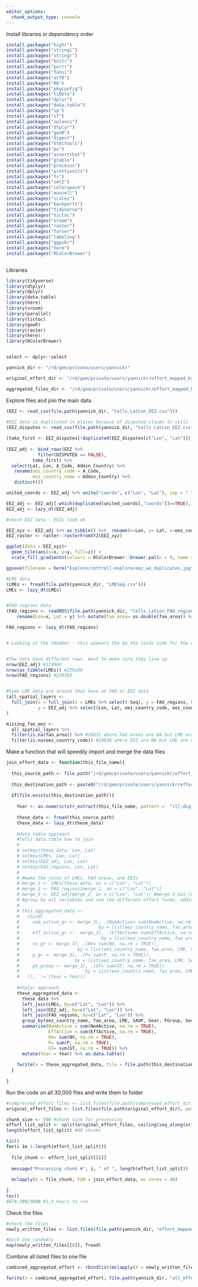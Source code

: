 ```yaml
---
editor_options: 
  chunk_output_type: console
---
```

Install libraries in dependency order
```r
install.packages("highr")
install.packages("stringi")
install.packages("stringr")
install.packages("knitr")
install.packages("purrr")
install.packages("fansi")
install.packages("utf8")
install.packages("R6")
install.packages("pkgconfig")
install.packages("tibble")
install.packages("dplyr")
install.packages("data.table")
install.packages("sp")
install.packages("sf")
install.packages("splancs")
install.packages("dtplyr")
install.packages("geoR")
install.packages("digest")
install.packages("htmltools")
install.packages("ps")
install.packages("assertthat")
install.packages("gtable")
install.packages("processx")
install.packages("prettyunits")
install.packages("fs")
install.packages("xml2")
install.packages("colorspace")
install.packages("munsell")
install.packages("scales")
install.packages("backports")
install.packages("tidyverse")
install.packages("tictoc")
install.packages("vroom")
install.packages("raster")
install.packages("farver")
install.packages("labeling")
install.packages("ggpubr")
install.packages("here")
install.packages("RColorBrewer")



```

Libraries
```r

library(tidyverse)
library(dtplyr)
library(dplyr)
library(data.table)
library(here)
library(vroom)
library(parallel)
library(tictoc)
library(geoR)
library(raster)
library(here)
library(RColorBrewer)


select <- dplyr::select

yannick_dir <- "/rd/gem/private/users/yannickr"

original_effort_dir <- "/rd/gem/private/users/yannickr/effort_mapped_bycountry"

aggregated_files_dir <- "/rd/gem/private/users/yannickr/effort_mapped_by_country_aggregated/"

```

Explore files and join the main data
```r
(EEZ <- read_csv(file.path(yannick_dir, "Cells_LatLon_EEZ.csv"))) 
 
#EEZ data is duplicated in places because of disputed claims to cells - just going to take the first country listed
(EEZ_disputes <- read_csv(file.path(yannick_dir, "Cells_LatLon_EEZ.csv")) %>% filter(DISPUTED==TRUE))

(take_first <- EEZ_disputes[!duplicated(EEZ_disputes[c("Lon", "Lat")]),])
     
(EEZ_adj <- bind_rows(EEZ %>% 
            filter(DISPUTED == FALSE),
          take_first) %>% 
  select(Lat, Lon, A_Code, Admin_Country) %>% 
   rename(eez_country_code = A_Code, 
          eez_country_name = Admin_Country) %>% 
   distinct())

united_coords <- EEZ_adj %>% unite("coords", c("Lon", "Lat"), sep = " ")

EEZ_adj <- EEZ_adj[-which(duplicated(united_coords[,"coords"])==TRUE),] %>% as.data.table() # remove duplicated EEZ records
EEZ_adj <- lazy_dt(EEZ_adj)

#check EEZ data - EEZs look ok

EEZ_xyz <- EEZ_adj %>% as_tibble() %>%  rename(x=Lon, y= Lat, z=eez_country_code) %>%  select(x,y,z)  
EEZ_raster <- raster::rasterFromXYZ(EEZ_xyz)

ggplot(data = EEZ_xyz)+
  geom_tile(aes(x=x, y=y, fill=z)) + 
  scale_fill_gradientn(colours = RColorBrewer::brewer.pal(n = 9, name = "Spectral"))

ggsave(filename = here("Explore/cottrell-explore/eez_wo_duplicates.jpg"), dpi=300, device = "jpg", width = 9, height = 5)

#LME data
(LMEs <- fread(file.path(yannick_dir, "LMESeq.csv")))
LMEs <- lazy_dt(LMEs)


#FAO regions data
(FAO_regions <- readRDS(file.path(yannick_dir, "Cells_LatLon_FAO_regions.rds")) %>% 
    rename(Lon=x, Lat = y) %>% mutate(fao_area= as.double(fao_area)) %>% as.data.table())

FAO_regions <- lazy_dt(FAO_regions)


# Looking at the CNumber - this appears the be the iso3n code for the country. This is often the name the same as the admin country but is different when the land masses are territories of other countries


#The data have different rows. Want to make sure they line up
nrow(EEZ_adj) #179904
nrow(as_tibble(LMEs)) #259200
nrow(FAO_regions) #229369


#Some LME data are around that have no FAO or EEZ data
(all_spatial_layers <- 
  full_join(x = full_join(x = LMEs %>% select(-Seq), y = FAO_regions, by = c("Lon", "Lat")), 
            y = EEZ_adj %>% select(Lon, Lat, eez_country_code, eez_country_name), by = c("Lon", "Lat")) %>% as_tibble()
)

missing_fao_eez <- 
  all_spatial_layers %>% 
  filter(is.na(fao_area)) %>% #29831 where FAO areas are NA but LME are not
  filter(is.na(eez_country_code)) #29830 where EEZ are NA but LME are not - this does not change depending on order. So there is one cell where the is LME data and EEZ data but not FAO area data


```

Make a function that will speedily import and merge the data files

```r

join_effort_data <- function(this_file_name){
  
  this_source_path <- file.path("/rd/gem/private/users/yannickr/effort_mapped_bycountry", this_file_name)
  
  this_destination_path <- paste0("/rd/gem/private/users/yannickr/effort_mapped_by_country_aggregated/", "aggregated_", this_file_name)
  
  if(file.exists(this_destination_path)){
    
    Year <- as.numeric(str_extract(this_file_name, pattern =  "([[:digit:]])+"))
    
    these_data <- fread(this_source_path)
    these_data <- lazy_dt(these_data)
    
    #data.table approach
    #tells data.table how to join
    # 
    # setkey(these_data, Lon, Lat)
    # setkey(LMEs, Lon, Lat)
    # setkey(EEZ_adj, Lon, Lat)
    # setkey(FAO_regions, Lon, Lat)
    # 
    # #make the joins of LMEs, FAO areas, and EEZs
    # merge_1 <- LMEs[these_data, on = c("Lon", "Lat")]
    # merge_2 <- FAO_regions[merge_1, on = c("Lon", "Lat")]
    # merge_3 <- EEZ_adj[merge_2, on = c("Lon", "Lat")] #merge 3 has retained the same number of rows
    # #group by all variables and sum the different effort forms, adding year at the end
    # 
    # this_aggregated_data <- 
    #   cbind(
    #     nom_active_gr <- merge_3[, .(NomActive= sum(NomActive, na.rm = TRUE)),
    #                              by = list(eez_country_name, fao_area, LME, SAUP, Gear, FGroup, Sector )][,"NomActive"],
    #     eff_active_gr <-  merge_3[, .(EffActive= sum(EffActive, na.rm = TRUE)), 
    #                               by = list(eez_country_name, fao_area, LME, SAUP, Gear, FGroup, Sector )][,"EffActive"],
    #     nv_gr <- merge_3[, .(NV= sum(NV, na.rm = TRUE)),
    #                      by = list(eez_country_name, fao_area, LME, SAUP, Gear, FGroup, Sector )][,"NV"],
    #     p_gr <- merge_3[, .(P= sum(P, na.rm = TRUE)), 
    #                     by = list(eez_country_name, fao_area, LME, SAUP, Gear, FGroup, Sector )][,"P"],
    #     gt_group <- merge_3[, .(GT= sum(GT, na.rm = TRUE)), 
    #                         by = list(eez_country_name, fao_area, LME, SAUP, Gear, FGroup, Sector )][,"GT"]
    #   )[, `:=`(Year = Year)]
    
    #dtplyr approach
    these_aggregated_data <-
      these_data %>%
      left_join(LMEs, by=c("Lat", "Lon")) %>%
      left_join(EEZ_adj, by=c("Lat", "Lon")) %>%
      left_join(FAO_regions, by=c("Lat", "Lon")) %>%
      group_by(eez_country_name, fao_area, LME, SAUP, Gear, FGroup, Sector) %>%
      summarise(NomActive = sum(NomActive, na.rm = TRUE),
                EffActive = sum(EffActive, na.rm = TRUE),
                NV= sum(NV, na.rm = TRUE),
                P= sum(P, na.rm = TRUE),
                GT= sum(GT, na.rm = TRUE)) %>%
      mutate(Year = Year) %>% as.data.table()
    
    fwrite(x = these_aggregated_data, file = file.path(this_destination_path))
  }
  
}


```

Run the code on all 30,000 files and write them to folder
```r
#compressed_effort_files <- list.files(file.path(compressed_effort_dir), full.names = TRUE)
original_effort_files <- list.files(file.path(original_effort_dir), pattern = ".csv")

chunk_size <- 500 #chunk size for processing
effort_list_split <- split(original_effort_files, ceiling(seq_along(original_effort_files)/chunk_size))
length(effort_list_split) #60 chunks

tic()
for(i in 1:length(effort_list_split)){
  
  file_chunk <- effort_list_split[[i]]
  
  message("Processing chunk #", i, " of ", length(effort_list_split))
  
  mclapply(X = file_chunk, FUN = join_effort_data, mc.cores = 40)
  
}
toc()
4679.399/3600 #1.3 hours to run
```


Check the files

```r
#check the files
newly_written_files <- list.files(file.path(yannick_dir, "effort_mapped_by_country_aggregated"), full.names = TRUE)

#pick one randomly 
map(newly_written_files[[8]], fread)
```

Combine all listed files to one file
```r

combined_aggregated_effort <- rbindlist(mclapply(X = newly_written_files, FUN = fread, mc.cores = 40))

fwrite(x = combined_aggregated_effort, file.path(yannick_dir, "all_effort_aggregated.csv"))

```

